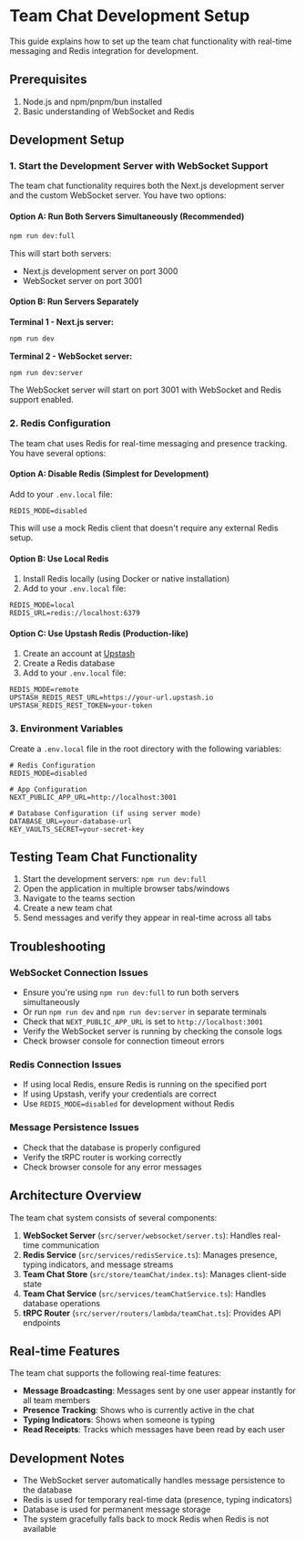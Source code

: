 # Team Chat Development Setup

This guide explains how to set up the team chat functionality with real-time messaging and Redis integration for development.

## Prerequisites

1. Node.js and npm/pnpm/bun installed
2. Basic understanding of WebSocket and Redis

## Development Setup

### 1. Start the Development Server with WebSocket Support

The team chat functionality requires both the Next.js development server and the custom WebSocket server. You have two options:

#### Option A: Run Both Servers Simultaneously (Recommended)

```bash
npm run dev:full
```

This will start both servers:

- Next.js development server on port 3000
- WebSocket server on port 3001

#### Option B: Run Servers Separately

**Terminal 1 - Next.js server:**

```bash
npm run dev
```

**Terminal 2 - WebSocket server:**

```bash
npm run dev:server
```

The WebSocket server will start on port 3001 with WebSocket and Redis support enabled.

### 2. Redis Configuration

The team chat uses Redis for real-time messaging and presence tracking. You have several options:

#### Option A: Disable Redis (Simplest for Development)

Add to your `.env.local` file:

```env
REDIS_MODE=disabled
```

This will use a mock Redis client that doesn't require any external Redis setup.

#### Option B: Use Local Redis

1. Install Redis locally (using Docker or native installation)
2. Add to your `.env.local` file:

```env
REDIS_MODE=local
REDIS_URL=redis://localhost:6379
```

#### Option C: Use Upstash Redis (Production-like)

1. Create an account at [Upstash](https://upstash.com/)
2. Create a Redis database
3. Add to your `.env.local` file:

```env
REDIS_MODE=remote
UPSTASH_REDIS_REST_URL=https://your-url.upstash.io
UPSTASH_REDIS_REST_TOKEN=your-token
```

### 3. Environment Variables

Create a `.env.local` file in the root directory with the following variables:

```env
# Redis Configuration
REDIS_MODE=disabled

# App Configuration
NEXT_PUBLIC_APP_URL=http://localhost:3001

# Database Configuration (if using server mode)
DATABASE_URL=your-database-url
KEY_VAULTS_SECRET=your-secret-key
```

## Testing Team Chat Functionality

1. Start the development servers: `npm run dev:full`
2. Open the application in multiple browser tabs/windows
3. Navigate to the teams section
4. Create a new team chat
5. Send messages and verify they appear in real-time across all tabs

## Troubleshooting

### WebSocket Connection Issues

- Ensure you're using `npm run dev:full` to run both servers simultaneously
- Or run `npm run dev` and `npm run dev:server` in separate terminals
- Check that `NEXT_PUBLIC_APP_URL` is set to `http://localhost:3001`
- Verify the WebSocket server is running by checking the console logs
- Check browser console for connection timeout errors

### Redis Connection Issues

- If using local Redis, ensure Redis is running on the specified port
- If using Upstash, verify your credentials are correct
- Use `REDIS_MODE=disabled` for development without Redis

### Message Persistence Issues

- Check that the database is properly configured
- Verify the tRPC router is working correctly
- Check browser console for any error messages

## Architecture Overview

The team chat system consists of several components:

1. **WebSocket Server** (`src/server/websocket/server.ts`): Handles real-time communication
2. **Redis Service** (`src/services/redisService.ts`): Manages presence, typing indicators, and message streams
3. **Team Chat Store** (`src/store/teamChat/index.ts`): Manages client-side state
4. **Team Chat Service** (`src/services/teamChatService.ts`): Handles database operations
5. **tRPC Router** (`src/server/routers/lambda/teamChat.ts`): Provides API endpoints

## Real-time Features

The team chat supports the following real-time features:

- **Message Broadcasting**: Messages sent by one user appear instantly for all team members
- **Presence Tracking**: Shows who is currently active in the chat
- **Typing Indicators**: Shows when someone is typing
- **Read Receipts**: Tracks which messages have been read by each user

## Development Notes

- The WebSocket server automatically handles message persistence to the database
- Redis is used for temporary real-time data (presence, typing indicators)
- Database is used for permanent message storage
- The system gracefully falls back to mock Redis when Redis is not available
